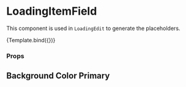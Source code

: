 

<Meta title="Components/Loading/LoadingItemInput" component={LoadingInput} />

# LoadingItemField

This component is used in `LoadingEdit` to generate the placeholders.


<Canvas>
  <Story name="Default">{Template.bind({})}</Story>
</Canvas>

### Props

<ArgsTable story="Default" />

## Background Color Primary

<Canvas>
  <Story name="Background Color Primary">
    <LoadingInput backgroundColor="primary" />
  </Story>
</Canvas>

